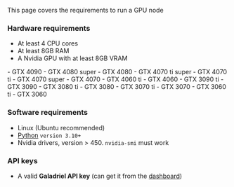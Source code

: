 This page covers the requirements to run a GPU node

### Hardware requirements

- At least 4 CPU cores
- At least 8GB RAM
- A Nvidia GPU with at least 8GB VRAM
<Accordion title="Recommended GPUs">
    - GTX 4090
    - GTX 4080 super
    - GTX 4080
    - GTX 4070 ti super
    - GTX 4070 ti
    - GTX 4070 super
    - GTX 4070
    - GTX 4060 ti
    - GTX 4060
    - GTX 3090 ti
    - GTX 3090
    - GTX 3080 ti
    - GTX 3080
    - GTX 3070 ti
    - GTX 3070
    - GTX 3060 ti
    - GTX 3060
</Accordion>


### Software requirements

- Linux (Ubuntu recommended)
- [Python](https://www.python.org/downloads/)  `version 3.10+`
- Nvidia drivers, version > 450. `nvidia-smi` must work

### API keys

- A valid **Galadriel API key** (can get it from the [dashboard](https://dashboard.galadriel.com/))
